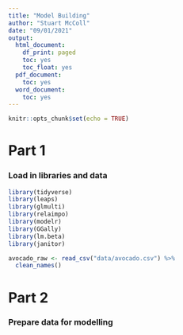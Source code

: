 ```yaml
---
title: "Model Building"
author: "Stuart McColl"
date: "09/01/2021"
output:
  html_document:
    df_print: paged
    toc: yes
    toc_float: yes
  pdf_document:
    toc: yes
  word_document:
    toc: yes
---
```


```r
knitr::opts_chunk$set(echo = TRUE)
```


# Part 1

### Load in libraries and data

```r

library(tidyverse)
library(leaps)
library(glmulti)
library(relaimpo)
library(modelr)
library(GGally)
library(lm.beta)
library(janitor)

avocado_raw <- read_csv("data/avocado.csv") %>% 
  clean_names()

```

# Part 2

### Prepare data for modelling

```r



```












